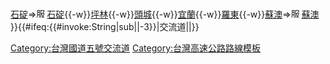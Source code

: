 {{高速公路
| 模板名稱 = 中華民國國道5號
| 名稱 = [[File:TWHW5.svg|20px]][[中華民國國道]][[蔣渭水高速公路|5號]]（[[蔣渭水]]高速公路）[[蔣渭水高速公路交流道列表|交流道列表]]
| 代表色 = #007A36
| tracking = <includeonly>no</includeonly>
| 交流道列表 = [[南港系統交流道|南港系統]]{{-w}}[[石碇交流道|石碇]]⇒[[File:FreewayICser.png|17px|服務區]][[石碇服務區|石碇]]{{-w}}[[坪林交流道|坪林]]{{-w}}[[頭城交流道|頭城]]{{-w}}[[宜蘭交流道|宜蘭]]{{-w}}[[羅東交流道|羅東]]{{-w}}[[蘇澳交流道|蘇澳]]⇒[[File:FreewayICser.png|17px|服務區]][[蘇澳服務區|蘇澳]]
}}<includeonly>{{#ifeq:{{#invoke:String|sub|{{PAGENAME}}|-3}}|交流道|[[Category:台灣國道五號交流道]]|}}
</includeonly><noinclude>[[Category:台灣高速公路路線模板]]
</noinclude>